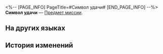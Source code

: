<%-- [PAGE_INFO]
PageTitle=#Символ удачи#
[END_PAGE_INFO] --%>
{{Предмет Инфобокс
|id          = 140499
|Изображение = Предмет Символ удачи.png
|Тип         = Предмет миссии
|Инвентарь   = Миссии
|Редкость    = 4
|Эффект      = 
|Описание    = Казалось бы, это обычный жетон Айдена, но на самом деле он содержит удачу, которую Авантюрин хотел передать вам.
}}
{{Описание|''«С этим жетоном я семь раз подряд выиграл главный приз в гачапоне. Надеюсь, тебе тоже повезёт» - Авантюрин''}}
'''Символ удачи''' — [[Предмет миссии]].

==На других языках==
{{На других языках
|en   = Symbol of Fortune
|zhs  = 幸运的象征
|zht  = 幸運的象徵
|ja   = 幸運の象徴
|ko   = 행운의 상징
|es   = Símbolo de buena suerte
|fr   = Symbole de la fortune
|ru   = Символ удачи
|th   = สัญลักษณ์แห่งความโชคดี
|vi   = Biểu Tượng May Mắn
|de   = Glückssymbol
|id   = Simbol Keberuntungan
|pt   = Simbolo da Sorte
}}

==История изменений==
{{История изменений|3.5}}